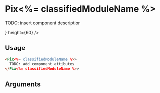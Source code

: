 

<Meta
  title='<%= classifiedModuleName %>'
  component='Pix<%= classifiedModuleName %>'
  decorators={[centered]}
  argTypes={stories.argTypes}
/>

# Pix<%= classifiedModuleName %>

TODO: insert component description

<Canvas>
  <Story name='Pix<%= classifiedModuleName %>' story={stories.<%= camelizedModuleName %>} height={60} />
</Canvas>

## Usage

```html
<Pix<%= classifiedModuleName %>>
  TODO: add component attibutes
</Pix<%= classifiedModuleName %>>
```

## Arguments

<ArgsTable story="Pix<%= classifiedModuleName %>" />
